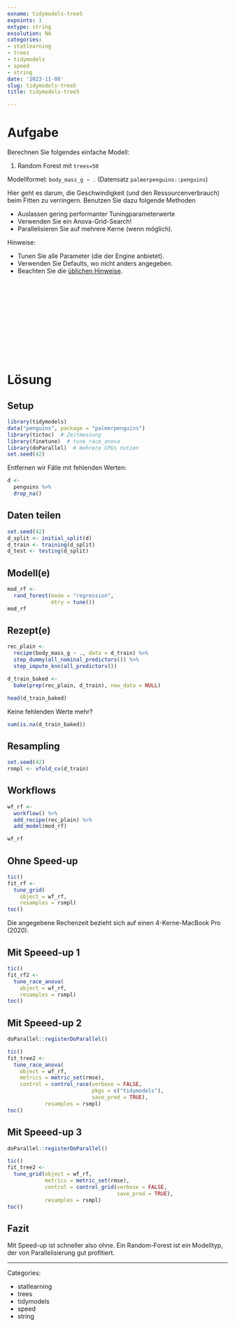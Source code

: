 ```yaml
---
exname: tidymodels-tree5
expoints: 1
extype: string
exsolution: NA
categories:
- statlearning
- trees
- tidymodels
- speed
- string
date: '2023-11-08'
slug: tidymodels-tree5
title: tidymodels-tree5

---
```








# Aufgabe


Berechnen Sie folgendes einfache Modell:

1. Random Forest mit `trees=50`


Modellformel: `body_mass_g ~ .` (Datensatz `palmerpenguins::penguins`)

Hier geht es darum, die Geschwindigkeit (und den Ressourcenverbrauch) beim Fitten zu verringern.
Benutzen Sie dazu folgende Methoden

- Auslassen gering performanter Tuningparameterwerte
- Verwenden Sie ein Anova-Grid-Search!
- Parallelisieren Sie auf mehrere Kerne (wenn möglich).


Hinweise:

- Tunen Sie alle Parameter (die der Engine anbietet). 
- Verwenden Sie Defaults, wo nicht anders angegeben.
- Beachten Sie die [üblichen Hinweise](https://datenwerk.netlify.app/hinweise).





</br>
</br>
</br>
</br>
</br>
</br>
</br>
</br>
</br>
</br>

# Lösung

## Setup

```r
library(tidymodels)
data("penguins", package = "palmerpenguins")
library(tictoc)  # Zeitmessung
library(finetune)  # tune_race_anova
library(doParallel)  # mehrere CPUs nutzen 
set.seed(42)
```



Entfernen wir Fälle mit fehlenden Werten:

```r
d <-
  penguins %>% 
  drop_na()
```



## Daten teilen

```r
set.seed(42)
d_split <- initial_split(d)
d_train <- training(d_split)
d_test <- testing(d_split)
```


## Modell(e)


```r
mod_rf <-
  rand_forest(mode = "regression",
              mtry = tune())
mod_rf
```




## Rezept(e)

```r
rec_plain <- 
  recipe(body_mass_g ~ ., data = d_train) %>% 
  step_dummy(all_nominal_predictors()) %>% 
  step_impute_knn(all_predictors())
```


```r
d_train_baked <-
  bake(prep(rec_plain, d_train), new_data = NULL)

head(d_train_baked)
```

Keine fehlenden Werte mehr?

```r
sum(is.na(d_train_baked))
```


## Resampling

```r
set.seed(42)
rsmpl <- vfold_cv(d_train)
```


## Workflows

```r
wf_rf <-
  workflow() %>%  
  add_recipe(rec_plain) %>% 
  add_model(mod_rf)

wf_rf
```





## Ohne Speed-up

```r
tic()
fit_rf <-
  tune_grid(
    object = wf_rf,
    resamples = rsmpl)
toc()
```

Die angegebene Rechenzeit bezieht sich auf einen 4-Kerne-MacBook Pro (2020).


## Mit Speeed-up 1




```r
tic()
fit_rf2 <-
  tune_race_anova(
    object = wf_rf,
    resamples = rsmpl)
toc()
```


## Mit Speeed-up 2




```r
doParallel::registerDoParallel()

tic()
fit_tree2 <-
  tune_race_anova(
    object = wf_rf,
    metrics = metric_set(rmse),
    control = control_race(verbose = FALSE,
                           pkgs = c("tidymodels"),
                           save_pred = TRUE),
            resamples = rsmpl)
toc()
```




## Mit Speeed-up 3




```r
doParallel::registerDoParallel()

tic()
fit_tree2 <-
  tune_grid(object = wf_rf,
            metrics = metric_set(rmse),
            control = control_grid(verbose = FALSE,
                                   save_pred = TRUE),
            resamples = rsmpl)
toc()
```


## Fazit

Mit Speed-up ist schneller also ohne.
Ein Random-Forest ist ein Modelltyp, der von Parallelisierung gut profitiert.





---

Categories: 

- statlearning
- trees
- tidymodels
- speed
- string

